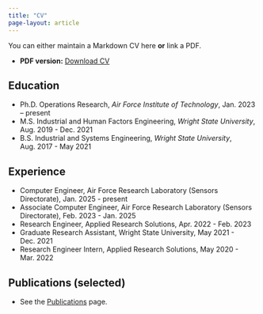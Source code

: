 ```yaml
---
title: "CV"
page-layout: article
---
```


You can either maintain a Markdown CV here **or** link a PDF.

- **PDF version:** [Download CV](/files/cv.pdf)

## Education
- Ph.D. Operations Research, *Air Force Institute of Technology*, Jan. 2023 – present
- M.S. Industrial and Human Factors Engineering, *Wright State University*, Aug. 2019 - Dec. 2021
- B.S. Industrial and Systems Engineering, *Wright State University*, Aug. 2017 - May 2021

## Experience
- Computer Engineer, Air Force Research Laboratory (Sensors Directorate), Jan. 2025 - present
- Associate Computer Engineer, Air Force Research Laboratory (Sensors Directorate), Feb. 2023 - Jan. 2025
- Research Engineer, Applied Research Solutions, Apr. 2022 - Feb. 2023
- Graduate Research Assistant, Wright State University, May 2021 - Dec. 2021
- Research Engineer Intern, Applied Research Solutions, May 2020 - Mar. 2022

## Publications (selected)
- See the [Publications](/publications.qmd) page.

<!-- ## Awards
- Example Award, 2024 -->